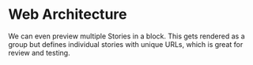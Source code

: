 
<Meta title="advanced/Web Architecture" />

# Web Architecture

We can even preview multiple Stories in a block. This
gets rendered as a group but defines individual stories
with unique URLs, which is great for review and testing.
